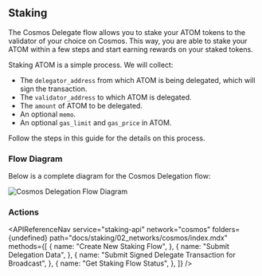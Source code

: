 
## Staking

The Cosmos Delegate flow allows you to stake your ATOM tokens to the validator of your choice on Cosmos.
This way, you are able to stake your ATOM within a few steps and start earning rewards on your staked tokens.

Staking ATOM is a simple process. We will collect:

- The `delegator_address` from which ATOM is being delegated, which will sign the transaction.
- The `validator_address` to which ATOM is delegated.
- The `amount` of ATOM to be delegated.
- An optional `memo`.
- An optional `gas_limit` and `gas_price` in ATOM.

Follow the steps in this guide for the details on this process.

### Flow Diagram

Below is a complete diagram for the Cosmos Delegation flow:

<img src={img1} alt="Cosmos Delegation Flow Diagram" className="inline-image" />

### Actions

<APIReferenceNav
  service="staking-api"
  network="cosmos"
  folders={undefined}
  path="docs/staking/02_networks/cosmos/index.mdx"
  methods={[
    {
      name: "Create New Staking Flow",
    },
    {
      name: "Submit Delegation Data",
    },
    {
      name: "Submit Signed Delegate Transaction for Broadcast",
    },
    {
      name: "Get Staking Flow Status",
    },
  ]}
/>
